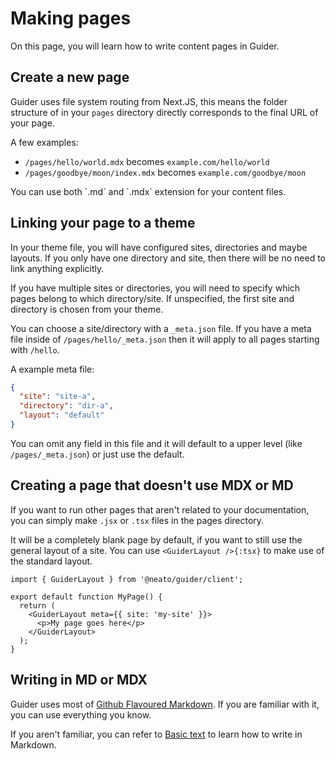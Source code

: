 # Making pages

On this page, you will learn how to write content pages in Guider.


## Create a new page

Guider uses file system routing from Next.JS, this means the folder structure of in your `pages` directory
directly corresponds to the final URL of your page.

A few examples:
- `/pages/hello/world.mdx` becomes `example.com/hello/world`
- `/pages/goodbye/moon/index.mdx` becomes `example.com/goodbye/moon`

<Tip>
You can use both `.md` and `.mdx` extension for your content files.
</Tip>


## Linking your page to a theme

In your theme file, you will have configured sites, directories and maybe layouts. If you only have one directory and site,
then there will be no need to link anything explicitly.

If you have multiple sites or directories, you will need to specify which pages belong to which directory/site.
If unspecified, the first site and directory is chosen from your theme.

You can choose a site/directory with a `_meta.json` file.
If you have a meta file inside of `/pages/hello/_meta.json` then it will apply to all pages starting with `/hello`.

A example meta file:
```json title="/pages/hello/_meta.json"
{
  "site": "site-a",
  "directory": "dir-a",
  "layout": "default"
}
```

You can omit any field in this file and it will default to a upper level (like `/pages/_meta.json`) or just use the default.


## Creating a page that doesn't use MDX or MD

If you want to run other pages that aren't related to your documentation, you can simply make `.jsx` or `.tsx` files in the pages directory.

It will be a completely blank page by default, if you want to still use the general layout of a site. You can use `<GuiderLayout />{:tsx}` to make use of the standard layout.

```tsx showLineNumbers
import { GuiderLayout } from '@neato/guider/client';

export default function MyPage() {
  return (
    <GuiderLayout meta={{ site: 'my-site' }}>
      <p>My page goes here</p>
    </GuiderLayout>
  );
}
```


## Writing in MD or MDX

Guider uses most of [Github Flavoured Markdown](https://github.github.com/gfm/). If you are familiar with it, you can use everything you know.

If you aren't familiar, you can refer to [Basic text](/docs/guider/writing/basic-text) to learn how to write in Markdown.
